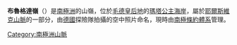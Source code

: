 {{Coord|72|5|S|2|50|E|source:GNIS|display=title}}

'''布魯格達嶺'''（{{lang-de|Brugda}}）是[[南極洲|南極洲]]的山嶺，位於[[毛德皇后地|毛德皇后地]]的[[瑪塔公主海岸|瑪塔公主海岸]]，屬於[[耶爾斯維克山脈|耶爾斯維克山脈]]的一部分，由[[德國|德國]]探險隊拍攝的空中照片命名，現時由[[南極條約體系|南極條約體系]]管理。

{{Antarctica-geo-stub}}
[[Category:南極洲山脈|Category:南極洲山脈]]
